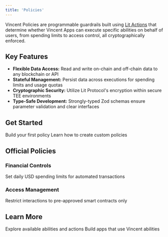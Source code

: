 ```yaml
---
title: 'Policies'
---
```


Vincent Policies are programmable guardrails built using [Lit Actions](https://developer.litprotocol.com/sdk/serverless-signing/overview) that determine whether Vincent Apps can execute specific abilities on behalf of users, from spending limits to access control, all cryptographically enforced.

## Key Features

- **Flexible Data Access:** Read and write on-chain and off-chain data to any blockchain or API
- **Stateful Management:** Persist data across executions for spending limits and usage quotas
- **Cryptographic Security:** Utilize Lit Protocol's encryption within secure TEE environments
- **Type-Safe Development:** Strongly-typed Zod schemas ensure parameter validation and clear interfaces

## Get Started

<Columns cols={2}>
  <Card title="Quick Start" icon="rocket" href="/ability/policy/quickstart" color="#FF4205">
    Build your first policy
  </Card>
  <Card title="Explaining Policies" icon="hammer" href="/ability/policy/explaining-policies" color="#FF4205">
    Learn how to create custom policies
  </Card>
</Columns>

## Official Policies

### Financial Controls

<Columns cols={2}>
  <Card title="Spending Limit" icon="dollar-sign" href="/ability/policy/official-policies/spending-limit" color="#FF4205">
    Set daily USD spending limits for automated transactions
  </Card>
</Columns>

### Access Management

<Columns cols={2}>
  <Card title="Contract Whitelist" icon="list" href="/ability/policy/official-policies/contract-whitelist" color="#FF4205">
    Restrict interactions to pre-approved smart contracts only
  </Card>
</Columns>

## Learn More

<Columns cols={2}>
  <Card title="Abilities" icon="hammer" href="/concepts/abilities/about" color="#FF4205">
    Explore available abilities and actions
  </Card>
  <Card title="Apps" icon="cube" href="/concepts/apps/about" color="#FF4205">
    Build apps that use Vincent abilities
  </Card>
</Columns>